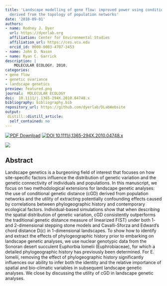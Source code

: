 ```yaml
---
title: 'Landscape modelling of gene flow: improved power using conditional genetic distance
  derived from the topology of population networks'
date: '2010-09-01'
authors:
- name: Rodney J. Dyer
  url: https://dyerlab.org
  affiliation: Center for Environmental Studies
  affiliation_url: https://ces.vcu.edu
  orcid_id: 0000-0003-4707-3453
- name: John D. Nason
- name: Ryan C. Garrick
description: |
    MOLECULAR ECOLOGY. 2010.  
categories: 
- gene flow
- genetic ovariance
- landscape genetics
preview: featured.png
journal:  MOLECULAR ECOLOGY
doi:  10.1111/j.1365-294X.2010.04748.x
bibliography: bibliography.bib
repository_url: https://github.com/dyerlab/DLabWebsite
output:
 distill::distill_article:
  self_contained: no
---
```


 [![PDF Download](https://img.shields.io/badge/PDF-21B02C.svg)](https://drive.google.com/open?id=0B0T81CzLjtfPSWtYRVZFajZITms) [![ DOI 10.1111/j.1365-294X.2010.04748.x](http://img.shields.io/badge/DOI-474747.svg)](https://doi.org/10.1111/j.1365-294X.2010.04748.x)

![]( featured.png )

## Abstract

Landscape genetics is a burgeoning field of interest that focuses on how site-specific factors influence the distribution of genetic variation and the genetic connectivity of individuals and populations. In this manuscript, we focus on two methodological extensions for landscape genetic analyses: the use of conditional genetic distance (cGD) derived from population networks and the utility of extracting potentially confounding effects caused by correlations between phylogeographic history and contemporary ecological factors. Individual-based simulations show that when describing the spatial distribution of genetic variation, cGD consistently outperforms the traditional genetic distance measure of linearized F(ST) under both 1- and 2-dimensional stepping stone models and Cavalli-Sforza and Edward's chord distance D(c) in 1-dimensional landscapes. To show how to identify and extract the effects of phylogeographic history prior to embarking on landscape genetic analyses, we use nuclear genotypic data from the Sonoran desert succulent Euphorbia lomelii (Euphrobiaceae), for which a detailed phylogeographic history has previously been determined. For E. lomelii, removing the effect of phylogeographic history significantly influences our ability to infer both the identity and the relative importance of spatial and bio-climatic variables in subsequent landscape genetic analyses. We close by discussing the utility of cGD in landscape genetic analyses.
